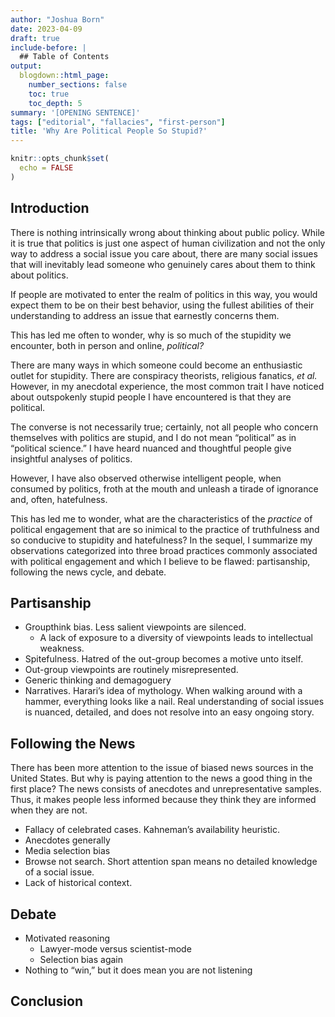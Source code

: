 ```yaml
---
author: "Joshua Born"
date: 2023-04-09
draft: true
include-before: |
  ## Table of Contents
output:
  blogdown::html_page:
    number_sections: false
    toc: true
    toc_depth: 5
summary: '[OPENING SENTENCE]'
tags: ["editorial", "fallacies", "first-person"]
title: 'Why Are Political People So Stupid?'
---
```


```r
knitr::opts_chunk$set(
  echo = FALSE
)
```

## Introduction

There is nothing intrinsically wrong about thinking about public policy. While it is true that politics is just one aspect of human civilization and not the only way to address a social issue you care about, there are many social issues that will inevitably lead someone who genuinely cares about them to think about politics.

If people are motivated to enter the realm of politics in this way, you would expect them to be on their best behavior, using the fullest abilities of their understanding to address an issue that earnestly concerns them.

This has led me often to wonder, why is so much of the stupidity we encounter, both in person and online, _political?_

There are many ways in which someone could become an enthusiastic outlet for stupidity. There are conspiracy theorists, religious fanatics, _et al._ However, in my anecdotal experience, the most common trait I have noticed about outspokenly stupid people I have encountered is that they are political.

The converse is not necessarily true; certainly, not all people who concern themselves with politics are stupid, and I do not mean "political" as in "political science." I have heard nuanced and thoughtful people give insightful analyses of politics.

However, I have also observed otherwise intelligent people, when consumed by politics, froth at the mouth and unleash a tirade of ignorance and, often, hatefulness.

This has led me to wonder, what are the characteristics of the _practice_ of political engagement that are so inimical to the practice of truthfulness and so conducive to stupidity and hatefulness? In the sequel, I summarize my observations categorized into three broad practices commonly associated with political engagement and which I believe to be flawed: partisanship, following the news cycle, and debate.


## Partisanship

* Groupthink bias. Less salient viewpoints are silenced.
  * A lack of exposure to a diversity of viewpoints leads to intellectual weakness.
* Spitefulness. Hatred of the out-group becomes a motive unto itself.
* Out-group viewpoints are routinely misrepresented.
* Generic thinking and demagoguery
* Narratives. Harari's idea of mythology. When walking around with a hammer, everything looks like a nail. Real understanding of social issues is nuanced, detailed, and does not resolve into an easy ongoing story.

## Following the News

There has been more attention to the issue of biased news sources in the United States. But why is paying attention to the news a good thing in the first place? The news consists of anecdotes and unrepresentative samples. Thus, it makes people less informed because they think they are informed when they are not.

* Fallacy of celebrated cases. Kahneman's availability heuristic.
* Anecdotes generally
* Media selection bias
* Browse not search. Short attention span means no detailed knowledge of a social issue.
* Lack of historical context.

## Debate

* Motivated reasoning
  * Lawyer-mode versus scientist-mode
  * Selection bias again
* Nothing to "win," but it does mean you are not listening


## Conclusion



